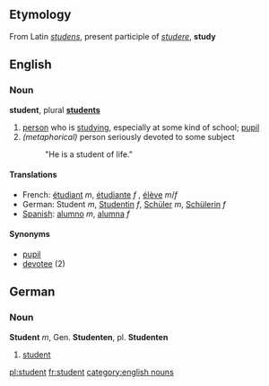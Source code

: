==Etymology==
From Latin ''[[studens]]'', present participle of ''[[studere]]'', '''study'''

== English ==
=== Noun ===
'''student''', plural '''[[students]]'''

# [[person]] who is [[study]]ing, especially at some kind of school; [[pupil]]
# ''(metaphorical)'' person seriously devoted to some subject
#: "He is a student of life."

==== Translations ====

* French: [[étudiant]] ''m'', [[étudiante]] ''f'' , [[élève]] ''m''/''f'' 
* German: Student ''m'', [[Studentin]] ''f'', [[Schüler]] ''m'', [[Schülerin]] ''f''
* [[Spanish]]: [[alumno]] ''m'', [[alumna]] ''f''

====Synonyms====
*[[pupil]]
*[[devotee]] (2)


== German ==
=== Noun ===
'''Student''' ''m'', Gen. '''Studenten''', pl. '''Studenten'''

# [[student]]

[[pl:student]]
[[fr:student]]
[[category:english nouns]]